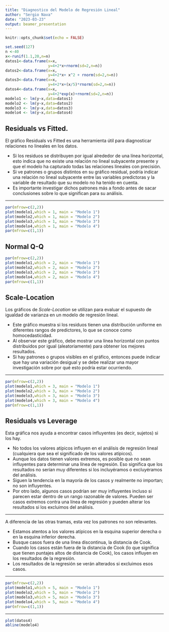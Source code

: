 ```yaml
---
title: "Diagnostico del Modelo de Regresión Lineal"
author: "Sergio Nava"
date: "2023-03-23"
output: beamer_presentation
---
```


```r
knitr::opts_chunk$set(echo = FALSE)
```

```r
set.seed(127)
n <-40
x<-runif(1.1,20,n=n)
datos1<-data.frame(x=x,
                   y=4+2*x+rnorm(sd=2,n=n))
datos2<-data.frame(x=x,
                   y=4+2*x+ x^2 + rnorm(sd=2,n=n))
datos3<-data.frame(x=x,
                   y=4+2*x+(x/5)*rnorm(sd=2,n=n))
datos4<-data.frame(x=x,
                   y=4+2*exp(x)+rnorm(sd=2,n=n))
modelo1 <- lm(y~x,data=datos1)
modelo2 <- lm(y~x,data=datos2)
modelo3 <- lm(y~x,data=datos3)
modelo4 <- lm(y~x,data=datos4)
```


## Residuals vs Fitted.

El gráfico Residuals vs Fitted es una herramienta útil para diagnosticar relaciones no lineales en los datos. 

- Si los residuos se distribuyen por igual alrededor de una línea horizontal, esto indica que no existe una relación no lineal subyacente presente y que el modelo ha capturado todas las relaciones lineales con precisión. 
- Si ve patrones o grupos distintos en su gráfico residual, podría indicar una relación no lineal subyacente entre las variables predictoras y la variable de resultado que su modelo no ha tenido en cuenta. 
- Es importante investigar dichos patrones más a fondo antes de sacar conclusiones sobre lo que significan para su análisis.

---

```r
par(mfrow=c(2,2))
plot(modelo1,which = 1, main = "Modelo 1")
plot(modelo2,which = 1, main = "Modelo 2")
plot(modelo3,which = 1, main = "Modelo 3")
plot(modelo4,which = 1, main = "Modelo 4")
par(mfrow=c(1,1))
```


## Normal Q-Q


```r
par(mfrow=c(2,2))
plot(modelo1,which = 2, main = "Modelo 1")
plot(modelo2,which = 2, main = "Modelo 2")
plot(modelo3,which = 2, main = "Modelo 3")
plot(modelo4,which = 2, main = "Modelo 4")
par(mfrow=c(1,1))
```


## Scale-Location

Los gráficos de *Scale-Location* se utilizan para evaluar el supuesto de igualdad de varianza en un modelo de regresión lineal. 

- Este gráfico muestra si los residuos tienen una distribución uniforme en diferentes rangos de predictores, lo que se conoce como homocedasticidad. 
- Al observar este gráfico, debe mostrar una línea horizontal con puntos distribuidos por igual (aleatoriamente) para obtener los mejores resultados. 
- Si hay patrones o grupos visibles en el gráfico, entonces puede indicar que hay una variación desigual y se debe realizar una mayor investigación sobre por qué esto podría estar ocurriendo.

---

```r
par(mfrow=c(2,2))
plot(modelo1,which = 3, main = "Modelo 1")
plot(modelo2,which = 3, main = "Modelo 2")
plot(modelo3,which = 3, main = "Modelo 3")
plot(modelo4,which = 3, main = "Modelo 4")
par(mfrow=c(1,1))
```

## Residuals vs Leverage

Esta gráfica nos ayuda a encontrar casos influyentes (es decir, sujetos) si los hay. 

- No todos los valores atípicos influyen en el análisis de regresión lineal (cualquiera que sea el significado de los valores atípicos). 
- Aunque los datos tienen valores extremos, es posible que no sean influyentes para determinar una línea de regresión. Eso significa que los resultados no serían muy diferentes si los incluyéramos o excluyéramos del análisis. 
- Siguen la tendencia en la mayoría de los casos y realmente no importan; no son influyentes. 
- Por otro lado, algunos casos podrían ser muy influyentes incluso si parecen estar dentro de un rango razonable de valores. Pueden ser casos extremos contra una línea de regresión y pueden alterar los resultados si los excluimos del análisis. 

---

A diferencia de las otras tramas, esta vez los patrones no son relevantes. 

- Estamos atentos a los valores atípicos en la esquina superior derecha o en la esquina inferior derecha. 
- Busque casos fuera de una línea discontinua, la distancia de Cook. 
- Cuando los casos están fuera de la distancia de Cook (lo que significa que tienen puntajes altos de distancia de Cook), los casos influyen en los resultados de la regresión. 
- Los resultados de la regresión se verán alterados si excluimos esos casos.

---

```r
par(mfrow=c(2,2))
plot(modelo1,which = 5, main = "Modelo 1")
plot(modelo2,which = 5, main = "Modelo 2")
plot(modelo3,which = 5, main = "Modelo 3")
plot(modelo4,which = 5, main = "Modelo 4")
par(mfrow=c(1,1))
```

---

```r
plot(datos4)
abline(modelo4)
```

